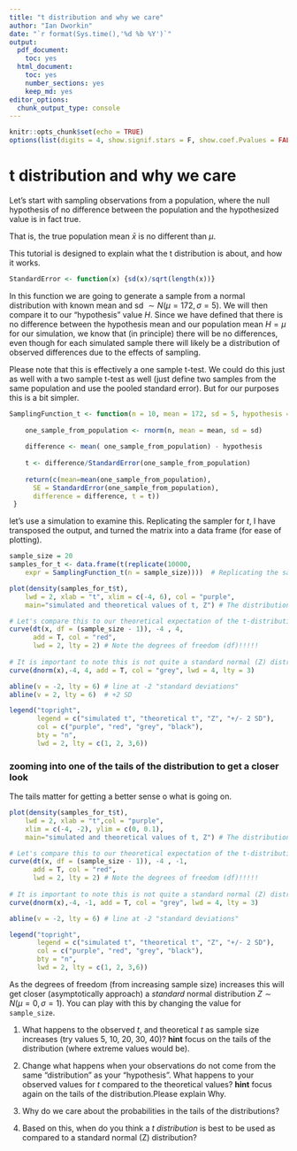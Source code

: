 ```yaml
---
title: "t distribution and why we care"
author: "Ian Dworkin"
date: "`r format(Sys.time(),'%d %b %Y')`"
output:
  pdf_document:
    toc: yes
  html_document:
    toc: yes
    number_sections: yes
    keep_md: yes
editor_options:
  chunk_output_type: console
---
```


```r
knitr::opts_chunk$set(echo = TRUE)
options(list(digits = 4, show.signif.stars = F, show.coef.Pvalues = FALSE))
```

# t distribution and why we care


Let's start with sampling observations from a population, where the null hypothesis of no difference between the population and the hypothesized value is in fact true.

 That is, the true population mean $\bar{x}$ is no different than $\mu$.

This tutorial is designed to explain what the t distribution is about, and how it works.

```r
StandardError <- function(x) {sd(x)/sqrt(length(x))}
```


In this function we are going to generate a sample from a normal distribution with known mean and sd $\sim N(\mu = 172, \sigma = 5)$. We will then compare it to our "hypothesis" value $H$. Since we have defined that there is no difference between the hypothesis mean  and our population mean $H = \mu$ for our simulation, we know that (in principle) there will be no differences, even though for each simulated sample there will likely be a distribution of observed differences due to the effects of sampling.

Please note that this is effectively a one sample t-test. We could do this just as well with a two sample t-test as well (just define two samples from the same population and use the pooled standard error). But for our purposes this is a bit simpler.

```r
SamplingFunction_t <- function(n = 10, mean = 172, sd = 5, hypothesis = 172) {
  
 	one_sample_from_population <- rnorm(n, mean = mean, sd = sd)
 	
 	difference <- mean(	one_sample_from_population) - hypothesis
 	
 	t <- difference/StandardError(one_sample_from_population)
 	
 	return(c(mean=mean(one_sample_from_population), 
 	  SE = StandardError(one_sample_from_population),
 	  difference = difference, t = t))
 }
```


let's use a simulation to examine this. Replicating the sampler for $t$, I have transposed the output, and turned the matrix into a data frame (for ease of plotting).

```r

sample_size = 20
samples_for_t <- data.frame(t(replicate(10000, 
    expr = SamplingFunction_t(n = sample_size))))  # Replicating the sampler for t 
```



```r
plot(density(samples_for_t$t), 
    lwd = 2, xlab = "t", xlim = c(-4, 6), col = "purple",
    main="simulated and theoretical values of t, Z") # The distribution of t-values from repeated sampling

# Let's compare this to our theoretical expectation of the t-distribution
curve(dt(x, df = (sample_size - 1)), -4 , 4, 
      add = T, col = "red", 
      lwd = 2, lty = 2) # Note the degrees of freedom (df)!!!!! 
 
# It is important to note this is not quite a standard normal (Z) distribution.
curve(dnorm(x),-4, 4, add = T, col = "grey", lwd = 4, lty = 3)

abline(v = -2, lty = 6) # line at -2 "standard deviations"
abline(v = 2, lty = 6)  # +2 SD

legend("topright", 
       legend = c("simulated t", "theoretical t", "Z", "+/- 2 SD"), 
       col = c("purple", "red", "grey", "black"),
       bty = "n",
       lwd = 2, lty = c(1, 2, 3,6))

```


### zooming into one of the tails of the distribution to get a closer look

The tails matter for getting a better sense o what is going on. 

```r
plot(density(samples_for_t$t), 
    lwd = 2, xlab = "t",col = "purple",
    xlim = c(-4, -2), ylim = c(0, 0.1),
    main="simulated and theoretical values of t, Z") # The distribution of t-values from repeated sampling

# Let's compare this to our theoretical expectation of the t-distribution
curve(dt(x, df = (sample_size - 1)), -4 , -1, 
      add = T, col = "red", 
      lwd = 2, lty = 2) # Note the degrees of freedom (df)!!!!! 
 
# It is important to note this is not quite a standard normal (Z) distribution.
curve(dnorm(x),-4, -1, add = T, col = "grey", lwd = 4, lty = 3)

abline(v = -2, lty = 6) # line at -2 "standard deviations"

legend("topright", 
       legend = c("simulated t", "theoretical t", "Z", "+/- 2 SD"), 
       col = c("purple", "red", "grey", "black"),
       bty = "n",
       lwd = 2, lty = c(1, 2, 3,6))

```

As the degrees of freedom (from increasing sample size) increases this will get closer (asymptotically approach) a *standard* normal distribution $Z \sim N(\mu = 0, \sigma = 1)$. You can play with this by changing the value for `sample_size`. 

1. What happens to the observed $t$, and theoretical $t$ as sample size increases (try values 5, 10, 20, 30, 40)? **hint** focus on the tails of the distribution (where extreme values would be).

2. Change what happens when your observations do not come from the same "distribution" as your "hypothesis". What happens to your observed values for $t$ compared to the theoretical values? **hint** focus again on the tails of the distribution.Please explain Why.

3. Why do we care about the probabilities in the tails of the distributions?

4. Based on this, when do you think a *t distribution* is best to be used as compared to a standard normal (Z) distribution?
 